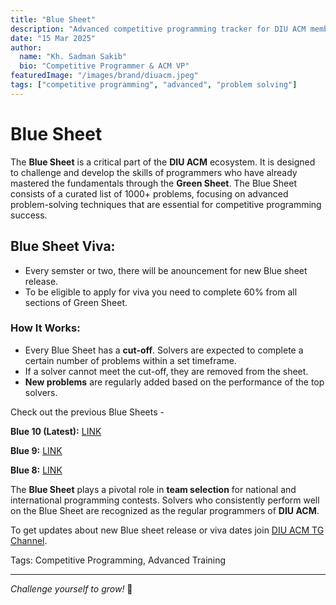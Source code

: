 ```yaml
---
title: "Blue Sheet"
description: "Advanced competitive programming tracker for DIU ACM members"
date: "15 Mar 2025"
author:
  name: "Kh. Sadman Sakib"
  bio: "Competitive Programmer & ACM VP"
featuredImage: "/images/brand/diuacm.jpeg"
tags: ["competitive programming", "advanced", "problem solving"]
---
```


# Blue Sheet

The **Blue Sheet** is a critical part of the **DIU ACM** ecosystem. It is designed to challenge and develop the skills of programmers who have already mastered the fundamentals through the **Green Sheet**. The Blue Sheet consists of a curated list of 1000+ problems, focusing on advanced problem-solving techniques that are essential for competitive programming success.

## Blue Sheet Viva:

- Every semster or two, there will be anouncement for new Blue sheet release.
- To be eligible to apply for viva you need to complete 60% from all sections of Green Sheet.

### How It Works:

- Every Blue Sheet has a **cut-off**. Solvers are expected to complete a certain number of problems within a set timeframe.
- If a solver cannot meet the cut-off, they are removed from the sheet.
- **New problems** are regularly added based on the performance of the top solvers.

Check out the previous Blue Sheets -

**Blue 10 (Latest):** [LINK](https://docs.google.com/spreadsheets/d/1La4tnv6LikqSrJb_O_Mi4Pi_v1K6idC30_jq-n2SLkI/edit#gid=0)

**Blue 9:** [LINK](https://docs.google.com/spreadsheets/d/14RdONZLYZzI5VZil2Na3Mx7W3JLe4h1BkfPDnkq9TkA/edit#gid=0)

**Blue 8:** [LINK](https://docs.google.com/spreadsheets/d/126n-VJSyCA0i2lac2m3ImlhO-656-6YovixZie8cZuQ/edit#gid=0)

The **Blue Sheet** plays a pivotal role in **team selection** for national and international programming contests. Solvers who consistently perform well on the Blue Sheet are recognized as the regular programmers of **DIU ACM**.

To get updates about new Blue sheet release or viva dates join [DIU ACM TG Channel](https://t.me/+X94KLytY-Kk5NzU9).

Tags: Competitive Programming, Advanced Training

---

_Challenge yourself to grow!_ 🚀
